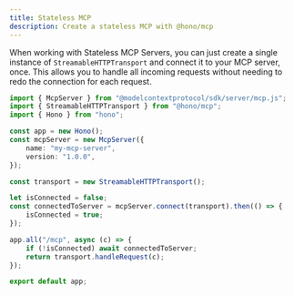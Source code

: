```yaml
---
title: Stateless MCP
description: Create a stateless MCP with @hono/mcp
---
```


When working with Stateless MCP Servers, you can just create a single instance of `StreamableHTTPTransport` and connect it to your MCP server, once. This allows you to handle all incoming requests without needing to redo the connection for each request.

```ts
import { McpServer } from "@modelcontextprotocol/sdk/server/mcp.js";
import { StreamableHTTPTransport } from "@hono/mcp";
import { Hono } from "hono";

const app = new Hono();
const mcpServer = new McpServer({
	name: "my-mcp-server",
	version: "1.0.0",
});

const transport = new StreamableHTTPTransport();

let isConnected = false;
const connectedToServer = mcpServer.connect(transport).then(() => {
	isConnected = true;
});

app.all("/mcp", async (c) => {
	if (!isConnected) await connectedToServer;
	return transport.handleRequest(c);
});

export default app;
```